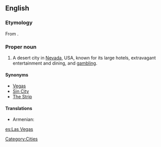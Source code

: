 ==English==
{{wikipedia}}

===Etymology===
From {{etyl|es}} {{term|las|lang=es}} {{term|vegas||the meadows|lang=es}}.

===Proper noun===
{{en-proper-noun}}

# A desert city in [[Nevada]], USA, known for its large hotels, extravagant entertainment and dining, and [[gambling]].

====Synonyms====
* [[Vegas]]
* [[Sin City]]
* [[The Strip]]

====Translations====
{{trans-top|city}}
* Armenian: {{t|hy|Լաս Վեգաս|tr=Las Vegas|sc=Armn}}
{{trans-mid}}
{{trans-bottom}}

[[Category:Cities]]

[[es:Las Vegas]]